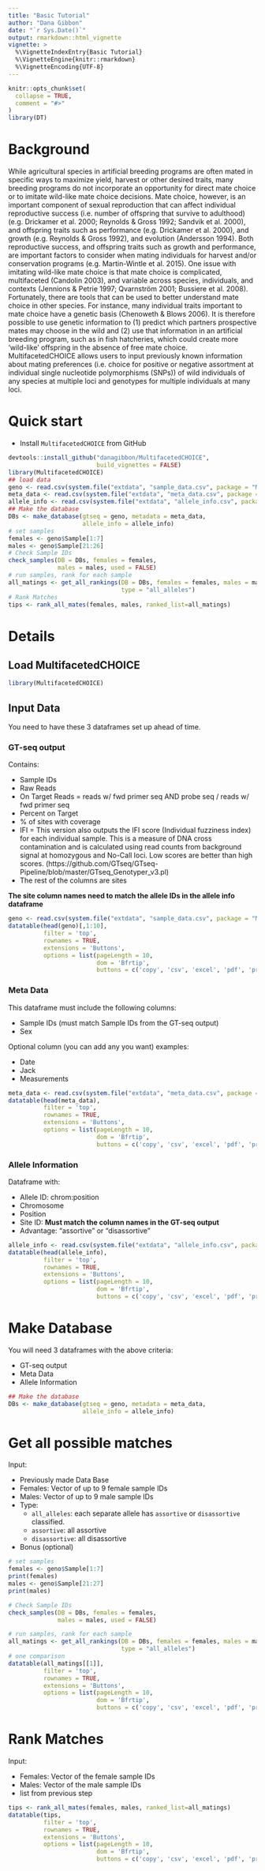 ```yaml
---
title: "Basic Tutorial"
author: "Dana Gibbon"
date: "`r Sys.Date()`"
output: rmarkdown::html_vignette
vignette: >
  %\VignetteIndexEntry{Basic Tutorial}
  %\VignetteEngine{knitr::rmarkdown}
  %\VignetteEncoding{UTF-8}
---
```


```r
knitr::opts_chunk$set(
  collapse = TRUE,
  comment = "#>"
)
library(DT)
```

# Background

While agricultural species in artificial breeding programs are often mated in specific ways to maximize yield, harvest or other desired traits, many breeding programs do not incorporate an opportunity for direct mate choice or to imitate wild-like mate choice decisions. Mate choice, however, is an important component of sexual reproduction that can affect individual reproductive success (i.e. number of offspring that survive to adulthood) (e.g. Drickamer et al. 2000; Reynolds & Gross 1992; Sandvik et al. 2000), and offspring traits such as performance (e.g. Drickamer et al. 2000), and growth (e.g. Reynolds & Gross 1992), and evolution (Andersson 1994). Both reproductive success, and offspring traits such as growth and performance, are important factors to consider when mating individuals for harvest and/or conservation programs (e.g. Martin-Wintle et al. 2015). 
One issue with imitating wild-like mate choice is that mate choice is complicated, multifaceted (Candolin 2003), and variable across species, individuals, and contexts (Jennions & Petrie 1997; Qvarnström 2001; Bussiere et al. 2008). Fortunately, there are tools that can be used to better understand mate choice in other species. For instance, many individual traits important to mate choice have a genetic basis (Chenoweth & Blows 2006). It is therefore possible to use genetic information to (1) predict which partners prospective mates may choose in the wild and (2) use that information in an artificial breeding program, such as in fish hatcheries, which could create more ‘wild-like’ offspring in the absence of free mate choice.
MultifacetedCHOICE allows users to input previously known information about mating preferences (i.e. choice for positive or negative assortment at individual single nucleotide polymorphisms (SNPs)) of wild individuals of any species at multiple loci and genotypes for multiple individuals at many loci. 


# Quick start

* Install `MultifacetedCHOICE` from GitHub

```r
devtools::install_github("danagibbon/MultifacetedCHOICE",
                         build_vignettes = FALSE)
library(MultifacetedCHOICE)
## load data
geno <- read.csv(system.file("extdata", "sample_data.csv", package = "MultifacetedCHOICE"))
meta_data <- read.csv(system.file("extdata", "meta_data.csv", package = "MultifacetedCHOICE"))
allele_info <- read.csv(system.file("extdata", "allele_info.csv", package = "MultifacetedCHOICE"))
## Make the database
DBs <- make_database(gtseq = geno, metadata = meta_data, 
                     allele_info = allele_info)
# set samples
females <- geno$Sample[1:7]
males <- geno$Sample[21:26]
# Check Sample IDs
check_samples(DB = DBs, females = females, 
              males = males, used = FALSE)
# run samples, rank for each sample
all_matings <- get_all_rankings(DB = DBs, females = females, males = males,
                                type = "all_alleles")
# Rank Matches
tips <- rank_all_mates(females, males, ranked_list=all_matings)
```

# Details

## Load MultifacetedCHOICE

```r
library(MultifacetedCHOICE)
```


## Input Data

You need to have these 3 dataframes set up ahead of time.

### GT-seq output

Contains: 

* Sample IDs
* Raw Reads
* On Target Reads  = reads w/ fwd primer seq AND probe seq / reads w/ fwd primer seq
* Percent on Target
* % of sites with coverage
* IFI = This version also outputs the IFI score (Individual fuzziness index) for each individual sample.  This is a measure of DNA cross contamination and is calculated using read counts from background signal at homozygous and No-Call loci.  Low scores are better than high scores. (https://github.com/GTseq/GTseq-Pipeline/blob/master/GTseq_Genotyper_v3.pl)
* The rest of the columns are sites

**The site column names need to match the allele IDs in the allele info dataframe**

```r
geno <- read.csv(system.file("extdata", "sample_data.csv", package = "MultifacetedCHOICE"))
datatable(head(geno)[,1:10],
          filter = 'top',
          rownames = TRUE,
          extensions = 'Buttons',
          options = list(pageLength = 10,
                         dom = 'Bfrtip', 
                         buttons = c('copy', 'csv', 'excel', 'pdf', 'print')))
```

### Meta Data

This dataframe must include the following columns:

* Sample IDs (must match Sample IDs from the GT-seq output)
* Sex

Optional column (you can add any you want) examples:

* Date
* Jack
* Measurements

```r
meta_data <- read.csv(system.file("extdata", "meta_data.csv", package = "MultifacetedCHOICE"))
datatable(head(meta_data),
          filter = 'top',
          rownames = TRUE,
          extensions = 'Buttons',
          options = list(pageLength = 10,
                         dom = 'Bfrtip', 
                         buttons = c('copy', 'csv', 'excel', 'pdf', 'print')))
```

### Allele Information

Dataframe with:

* Allele ID: chrom:position
* Chromosome
* Position
* Site ID: **Must match the column names in the GT-seq output**
* Advantage: "assortive" or "disassortive"


```r
allele_info <- read.csv(system.file("extdata", "allele_info.csv", package = "MultifacetedCHOICE"))
datatable(head(allele_info),
          filter = 'top',
          rownames = TRUE,
          extensions = 'Buttons',
          options = list(pageLength = 10,
                         dom = 'Bfrtip', 
                         buttons = c('copy', 'csv', 'excel', 'pdf', 'print')))
```

# Make Database

You will need 3 dataframes with the above criteria:

* GT-seq output
* Meta Data
* Allele Information

```r
## Make the database
DBs <- make_database(gtseq = geno, metadata = meta_data, 
                     allele_info = allele_info)
```


# Get all possible matches

Input:

* Previously made Data Base
* Females: Vector of up to 9 female sample IDs
* Males: Vector of up to 9 male sample IDs
* Type:
    * `all_alleles`: each separate allele has `assortive` or `disassortive` classified.
    * `assortive`: all assortive
    * `disassortive`: all disassortive
* Bonus (optional)


```r
# set samples
females <- geno$Sample[1:7]
print(females)
males <- geno$Sample[21:27]
print(males)

# Check Sample IDs
check_samples(DB = DBs, females = females, 
              males = males, used = FALSE)

# run samples, rank for each sample
all_matings <- get_all_rankings(DB = DBs, females = females, males = males,
                                type = "all_alleles")
# one comparison
datatable(all_matings[[1]],
          filter = 'top',
          rownames = TRUE,
          extensions = 'Buttons',
          options = list(pageLength = 10,
                         dom = 'Bfrtip', 
                         buttons = c('copy', 'csv', 'excel', 'pdf', 'print')))

```

# Rank Matches

Input:

* Females: Vector of the female sample IDs
* Males: Vector of the male sample IDs
* list from previous step


```r
tips <- rank_all_mates(females, males, ranked_list=all_matings)
datatable(tips,
          filter = 'top',
          rownames = TRUE,
          extensions = 'Buttons',
          options = list(pageLength = 10,
                         dom = 'Bfrtip', 
                         buttons = c('copy', 'csv', 'excel', 'pdf', 'print')))

```


